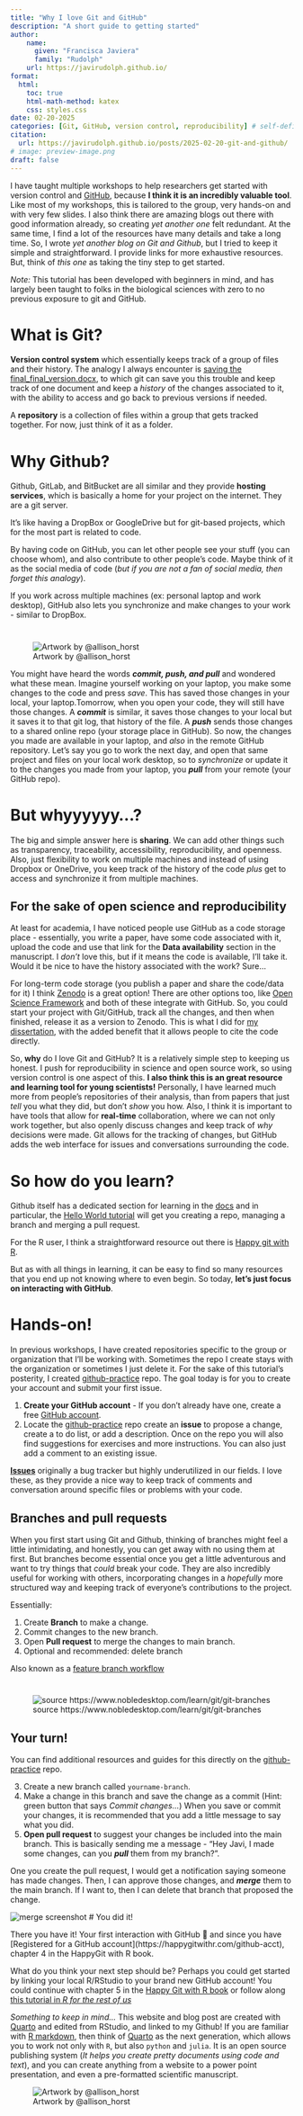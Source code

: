 ```yaml
---
title: "Why I love Git and GitHub"
description: "A short guide to getting started"
author:
    name:
      given: "Francisca Javiera"
      family: "Rudolph"
    url: https://javirudolph.github.io/
format:
  html:
    toc: true
    html-math-method: katex
    css: styles.css
date: 02-20-2025
categories: [Git, GitHub, version control, reproducibility] # self-defined categories
citation: 
  url: https://javirudolph.github.io/posts/2025-02-20-git-and-github/ 
# image: preview-image.png
draft: false     
---
```


I have taught multiple workshops to help researchers get started with version control and [GitHub](https://docs.github.com/en/get-started/onboarding/getting-started-with-your-github-account), because **I think it is an incredibly valuable tool**. Like most of my workshops, this is tailored to the group, very hands-on and with very few slides. I also think there are amazing blogs out there with good information already, so creating *yet another one* felt redundant. At the same time, I find a lot of the resources have many details and take a long time. So, I wrote *yet another blog on Git and Github*, but I tried to keep it simple and straightforward. I provide links for more exhaustive resources. But, think of *this one* as taking the tiny step to get started. 

*Note:* This tutorial has been developed with beginners in mind, and has largely been taught to folks in the biological sciences with zero to no previous exposure to git and GitHub.

# What is Git?

**Version control system** which essentially keeps track of a group of files and their history. The analogy I always encounter is [saving the final_final_version.docx](https://phdcomics.com/comics.php?f=1531), to which git can save you this trouble and keep track of one document and keep a *history* of the changes associated to it, with the ability to access and go back to previous versions if needed.

A **repository** is a collection of files within a group that gets tracked together. For now, just think of it as a folder. 

# Why Github?

Github, GitLab, and BitBucket are all similar and they provide **hosting services**, which is basically a home for your project on the internet. They are a git server.

It's like having a DropBox or GoogleDrive but for git-based projects, which for the most part is related to code.

By having code on GitHub, you can let other people see your stuff (you can choose whom), and also contribute to other people's code. Maybe think of it as the social media of code (*but if you are not a fan of social media, then forget this analogy*). 

If you work across multiple machines (ex: personal laptop and work desktop), GitHub also lets you synchronize and make changes to your work - similar to DropBox.

# 

![Artwork by @allison_horst](ahorst_git_workflow.png)

You might have heard the words ***commit, push, and pull*** and wondered what these mean. Imagine yourself working on your laptop, you make some changes to the code and press *save*. This has saved those changes in your local, your laptop.Tomorrow, when you open your code, they will still have those changes. A ***commit*** is similar, it saves those changes to your local but it saves it to that git log, that history of the file. A ***push*** sends those changes to a shared online repo (your storage place in GitHub). So now, the changes you made are available in your laptop, and *also* in the remote GitHub repository. Let's say you go to work the next day, and open that same project and files on your local work desktop, so to *synchronize* or update it to the changes you made from your laptop, you ***pull*** from your remote (your GitHub repo). 


# But whyyyyyy...?

The big and simple answer here is **sharing**. We can add other things such as transparency, traceability, accessibility, reproducibility, and openness. Also, just flexibility to work on multiple machines and instead of using Dropbox or OneDrive, you keep track of the history of the code *plus* get to access and synchronize it from multiple machines.

## For the sake of open science and reproducibility

At least for academia, I have noticed people use GitHub as a code storage place - essentially, you write a paper, have some code associated with it, upload the code and use that link for the **Data availability** section in the manuscript. I *don't* love this, but if it means the code is available, I'll take it. Would it be nice to have the history associated with the work? Sure... 

For long-term code storage (you publish a paper and share the code/data for it) I think [Zenodo](https://help.zenodo.org/docs/profile/linking-accounts/) is a great option! There are other options too, like [Open Science Framework](https://osf.io/) and both of these integrate with GitHub. So, you could start your project with Git/GitHub, track all the changes, and then when finished, release it as a version to Zenodo. This is what I did for [my dissertation](https://zenodo.org/records/6347498), with the added benefit that it allows people to cite the code directly.

So, **why** do I love Git and GitHub? It is a relatively simple step to keeping us honest. I push for reproducibility in science and open source work, so using version control is one aspect of this. **I also think this is an great resource and learning tool for young scientists!** Personally, I have learned much more from people's repositories of their analysis, than from papers that just *tell* you what they did, but don't *show* you how. Also, I think it is important to have tools that allow for **real-time** collaboration, where we can not only work together, but also openly discuss changes and keep track of *why* decisions were made. Git allows for the tracking of changes, but GitHub adds the web interface for issues and conversations surrounding the code. 


# So how do you learn?

Github itself has a dedicated section for learning in the [docs](https://docs.github.com/en/get-started) and in particular, the [Hello World tutorial](https://docs.github.com/en/get-started/quickstart/hello-world) will get you creating a repo, managing a branch and merging a pull request.

For the R user, I think a straightforward resource out there is [Happy git with R](https://happygitwithr.com/index.html).

But as with all things in learning, it can be easy to find so many resources that you end up not knowing where to even begin. So today, **let's just focus on interacting with GitHub**.

# Hands-on!

In previous workshops, I have created repositories specific to the group or organization that I'll be working with. Sometimes the repo I create stays with the organization or sometimes I just delete it. For the sake of this tutorial's posterity, I created [github-practice](https://github.com/javirudolph/github-practice) repo. The goal today is for you to create your account and submit your first issue.

1.  **Create your GitHub account** - If you don't already have one, create a free [GitHub account](https://docs.github.com/en/get-started/start-your-journey/creating-an-account-on-github).
2.  Locate the [github-practice](https://github.com/javirudolph/github-practice) repo create an **issue** to propose a change, create a to do list, or add a description. Once on the repo you will also find suggestions for exercises and more instructions. You can also just add a comment to an existing issue.

[**Issues**](https://docs.github.com/en/issues/tracking-your-work-with-issues/configuring-issues/quickstart) originally a bug tracker but highly underutilized in our fields. I love these, as they provide a nice way to keep track of comments and conversation around specific files or problems with your code.

<!-- -   R and Github integration is nicer due to the active R package development community (*personal opinion*). An intro on this can be found [here](https://peerj.com/preprints/3159v2/) -->

## Branches and pull requests

When you first start using Git and Github, thinking of branches might feel a little intimidating, and honestly, you can get away with no using them at first. But branches become essential once you get a little adventurous and want to try things that *could* break your code. They are also incredibly useful for working with others, incorporating changes in a *hopefully* more structured way and keeping track of everyone's contributions to the project.

Essentially: 

1.  Create **Branch** to make a change.
2.  Commit changes to the new branch.
3.  Open **Pull request** to merge the changes to main branch.
4.  Optional and recommended: delete branch

Also known as a [feature branch workflow](https://www.atlassian.com/git/tutorials/comparing-workflows/feature-branch-workflow)

# 

![source https://www.nobledesktop.com/learn/git/git-branches](git-branches-merge.png)

## Your turn!
You can find additional resources and guides for this directly on the [github-practice](https://github.com/javirudolph/github-practice) repo.

3.  Create a new branch called `yourname-branch`.
<!-- ![Create a branch](branch_screenshot.png) -->
<!-- ![Create a branch2](branch_screenshot_2.png) -->
4.  Make a change in this branch and save the change as a commit (Hint: green button that says *Commit changes...*)
<!-- ![Create a change in the branch](branch_screenshot3.png) -->
When you save or commit your changes, it is recommended that you add a little message to say what you did.
<!-- ![Commit message](branch_screenshot4.png)  -->
5.  **Open pull request** to suggest your changes be included into the main branch. This is basically sending me a message - "Hey Javi, I made some changes, can you ***pull*** them from my branch?". 
<!-- ![pull request](pull_request.png) -->
<!-- ![message request](pull_request2.png) -->

One you create the pull request, I would get a notification saying someone has made changes. Then, I can approve those changes, and ***merge*** them to the main branch. If I want to, then I can delete that branch that proposed the change.

![merge screenshot](merge_screenshot.png)
# You did it!

There you have it! Your first interaction with GitHub 🤩 and since you have \[Registered for a GitHub account\](https://happygitwithr.com/github-acct), chapter 4 in the HappyGit with R book.

What do you think your next step should be? Perhaps you could get started by linking your local R/RStudio to your brand new GitHub account! You could continue with chapter 5 in the [Happy Git with R book](https://happygitwithr.com/install-r-rstudio) or follow along [this tutorial in *R for the rest of us*](https://rfortherestofus.com/2021/02/how-to-use-git-github-with-r)

*Something to keep in mind...* This website and blog post are created with [Quarto](https://quarto.org/docs/websites/) and edited from RStudio, and linked to my Github! If you are familiar with [R markdown](https://rmarkdown.rstudio.com/), then think of [Quarto](https://quarto.org/) as the next generation, which allows you to work not only with `R`, but also `python` and `julia`. It is an open source publishing system (*It helps you create pretty documents using code and text*), and you can create anything from a website to a power point presentation, and even a pre-formatted scientific manuscript.

![Artwork by @allison_horst](quarto_schematic.png)


